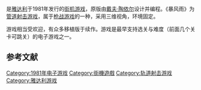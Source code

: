 {{Not|暴雨 (游戏)}}
{{NoteTA
| G1=Games
}}
{{Infobox VG
| title = 暴风雨
| english = Tempest
| image=
| developer=[[雅达利|雅达利]]
| publisher=雅达利
| designer=[[戴夫·陶依尔|戴夫·陶依尔]]
| release=1981年10月<ref name="amuseum">{{cite web| last = Vendel| first = Curt| title = ATARI Coin-Op/Arcade Systems 1980 - 1982| url = http://www.atarimuseum.com/videogames/arcade/arcade80.html| accessdate = 2007-05-09| archive-date = 2012-03-29| archive-url = https://www.webcitation.org/66Wea5yTa?url=http://www.atarimuseum.com/videogames/arcade/arcade80.html| dead-url = no}}</ref>
| genre=[[管道射击游戏|管道射击]]
| platforms=[[街机|街机]]
}}

{{vgname|暴风雨|en=Tempest}}是[[雅达利|雅达利]]于1981年发行的[[街机游戏|街机游戏]]，原版由[[戴夫·陶依尔|戴夫·陶依尔]]设计并编程。《暴风雨》为[[管道射击游戏|管道射击游戏]]，属于[[枪战游戏|枪战游戏]]的一种，采用三维视角，环境固定。

游戏相当受欢迎，有众多移植版于续作。游戏是最早支持选关与难度（前面几个关卡可跳关）的电子游戏之一。

== 参考文献 ==
{{Reflist}}

{{DEFAULTSORT:Tempest}}
[[Category:1981年电子游戏|Category:1981年电子游戏]]
[[Category:街機遊戲|Category:街機遊戲]]
[[Category:轨道射击游戏|Category:轨道射击游戏]]
[[Category:雅达利游戏|Category:雅达利游戏]]

{{shooter-videogame-stub}}